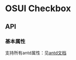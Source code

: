 
<Meta title="设计文档/Checkbox 多选框" />

# OSUI Checkbox

## API

### 基本属性

支持所有antd属性：见[antd文档](https://ant.design/components/checkbox-cn/#API)



<Preview>
  <Story name="Demo" story={stories.Demo} />
</Preview>
